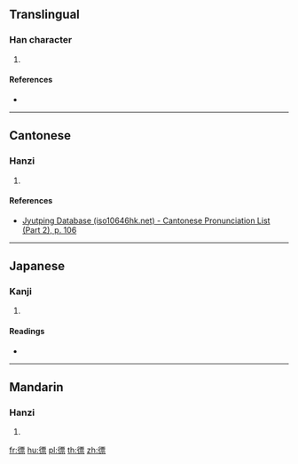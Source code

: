 ==Translingual==

===Han character===
{{Han char|rn=60|rad=彳|as=11|sn=14|four=|canj=HOMWF|ids=⿰彳票}}

# {{defn|Han|sort=彳11}}

====References====
* {{Han ref|kx=0370.240|dkj=10218|dj=0697.090|hdz=20840.030|uh=5FB1|ud=24497}}

----

==Cantonese==

===Hanzi===
{{yue-hanzi|jyut=piu3|y=piu3}}

# {{defn|lang=yue|sort=彳11}}

====References====
* [http://www.iso10646hk.net/jp/document/download.jsp Jyutping Database (iso10646hk.net) - Cantonese Pronunciation List (Part 2), p. 106]

----

==Japanese==

===Kanji===
{{ja-kanji|grade=|rs=彳11}}

# {{defn|lang=ja|sort=彳11}}

====Readings====
* {{ja-readings|on=[[ひょう]] (hyō)|kun=[[かるい]] (karui), [[すばやい]] (subayai)}}

----

==Mandarin==

===Hanzi===
{{cmn-hanzi|pin=[[piào]] ([[piao4]])|wg=p'iao<sup>4</sup>}}

# {{defn|lang=cmn|sort=彳11}}

[[fr:徱]]
[[hu:徱]]
[[pl:徱]]
[[th:徱]]
[[zh:徱]]